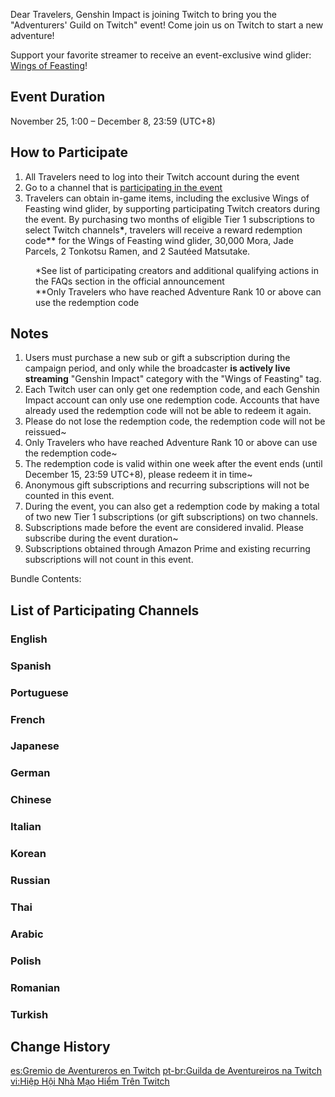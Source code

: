 {{Event
|name              = Adventurers' Guild on Twitch
|image             = Adventurers' Guild on Twitch.png
|type              = Web
|time_known        = yes
|time_start        = 2021-11-25 01:00:00
|time_start_offset = GMT+8
|time_end          = 2021-12-08 23:59:00
|time_end_offset   = GMT+8
|link              = https://www.hoyolab.com/article/1413459
}}
Dear Travelers, Genshin Impact is joining Twitch to bring you the "Adventurers' Guild on Twitch" event! Come join us on Twitch to start a new adventure!

Support your favorite streamer to receive an event-exclusive wind glider: [[Wings of Feasting]]!

==Event Duration==
November 25, 1:00 – December 8, 23:59 (UTC+8)

==How to Participate==
# All Travelers need to log into their Twitch account during the event
# Go to a channel that is [[Adventurers' Guild on Twitch#List of Participating Channels|participating in the event]]
# Travelers can obtain in-game items, including the exclusive Wings of Feasting wind glider, by supporting participating Twitch creators during the event. By purchasing two months of eligible Tier 1 subscriptions to select Twitch channels'''*''', travelers will receive a reward redemption code'''**''' for the Wings of Feasting wind glider, 30,000 Mora, Jade Parcels, 2 Tonkotsu Ramen, and 2 Sautéed Matsutake.
:<nowiki>*</nowiki>See list of participating creators and additional qualifying actions in the FAQs section in the official announcement
:<nowiki>**</nowiki>Only Travelers who have reached Adventure Rank 10 or above can use the redemption code

==Notes==
# Users must purchase a new sub or gift a subscription during the campaign period, and only while the broadcaster '''is actively live streaming''' "Genshin Impact" category with the  "Wings of Feasting" tag.
# Each Twitch user can only get one redemption code, and each Genshin Impact account can only use one redemption code. Accounts that have already used the redemption code will not be able to redeem it again.
# Please do not lose the redemption code, the redemption code will not be reissued~
# Only Travelers who have reached Adventure Rank 10 or above can use the redemption code~
# The redemption code is valid within one week after the event ends (until December 15, 23:59 UTC+8), please redeem it in time~
# Anonymous gift subscriptions and recurring subscriptions will not be counted in this event.
# During the event, you can also get a redemption code by making a total of two new Tier 1 subscriptions (or gift subscriptions) on two channels.
# Subscriptions made before the event are considered invalid. Please subscribe during the event duration~
# Subscriptions obtained through Amazon Prime and existing recurring subscriptions will not count in this event.

;Bundle Contents:
{{Card|Wings of Feasting|1|show_caption=1}}{{Card|Mora|30,000|show_caption=1}}{{Card|Jade Parcels|1|show_caption=1}}{{Card|Tonkotsu Ramen|2|show_caption=1}}{{Card|Sautéed Matsutake|2|show_caption=1}}

==List of Participating Channels==
===English===
{{Column|2|
* [https://www.twitch.tv/Lorie Lorie]
* [https://www.twitch.tv/yami Yami]
* [https://www.twitch.tv/Shawn Shawn]
* [https://www.twitch.tv/hannahlee113 hannahlee113]
* [https://www.twitch.tv/itsden itsDen]
* [https://www.twitch.tv/MisuTale MisuTale]
* [https://www.twitch.tv/nick_beckwith Nick_Beckwith]
* [https://www.twitch.tv/xd1x xd1x]
* [https://www.twitch.tv/tigerish7 tigerish7]
* [https://www.twitch.tv/baoo baoo]
* [https://www.twitch.tv/keekeexbabyy keekeexbabyy]
* [https://www.twitch.tv/nyamiyu nyamiyu]
* [https://www.twitch.tv/littlealii Littlealii]
* [https://www.twitch.tv/kumabooty kumabooty]
* [https://www.twitch.tv/aaronhongry AaronHongry]
* [https://www.twitch.tv/mrdandandan mrdandandan]
* [https://www.twitch.tv/mrdandandan Maisanismylaifu]
* [https://www.twitch.tv/wintermelyn wintermelyn]
* [https://www.twitch.tv/paragusrants ParagusRants]
* [https://www.twitch.tv/jyain Jyain]
* [https://www.twitch.tv/sesamespeedster SesameSpeedster]
* [https://twitch.tv/alymew Alymew]
* [https://www.twitch.tv/jelledot/ Jelledot]
* [https://www.twitch.tv/aicute aicute]
* [https://www.twitch.tv/siddi siddi]
* [https://www.twitch.tv/itsyunnie itsyunnie]
* [https://www.twitch.tv/anhchar anhChar]
* [https://www.twitch.tv/christianbanas christianbanas]
* [https://www.twitch.tv/lglegendary LGLegendary]
* [https://www.twitch.tv/fayetalis Fayetalis]
* [https://www.twitch.tv/sakiomi sakiomi]
* [https://www.twitch.tv/allicoh allicoh]
* [https://twitch.tv/malnoxx Malnoxx]
* [https://www.twitch.tv/silvermintvt SilvermintVT]
* [https://www.twitch.tv/maybesheila maybeSheila]
* [https://www.twitch.tv/poptartchilde PopTartChilde]
* [https://twitch.tv/lilo_n_switch lilo_n_switch]
* [https://www.twitch.tv/yuukina Yuukina]
* [https://www.twitch.tv/kushalas Kushalas]
* [https://www.twitch.tv/ekuegan Ekuegan]
* [https://www.twitch.tv/mairubee MaiRubee]
* [https://www.twitch.tv/koomaxx_ koomaxx_]
* [https://www.twitch.tv/doro44 doro44]
* [https://www.twitch.tv/moonshine710 Moonshine710]
* [https://www.twitch.tv/thegenshincollective TheGenshinCollective]
* [https://www.twitch.tv/nightingale_styx Nightingale_Styx]
* [https://www.twitch.tv/Kaystar Kaystar]
* [https://www.twitch.tv/rosehappa rosehappa]
* [https://www.twitch.tv/peachmilky PeachMilky]
* [https://www.twitch.tv/sellenas Sellena]
* [https://www.twitch.tv/ryndiazone RyndiaZone / Ryn]
* [https://www.twitch.tv/itschris ItsChris]
* [https://www.twitch.tv/mochiemadness Mochie Madness]
* [https://www.twitch.tv/suhbreenaa suhbreenaa]
* [https://twitch.tv/mogawty Moga]
* [https://twitch.tv/takagguwu TakaGGUwU]
* [https://www.twitch.tv/whinnaay whinnaay]
* [https://www.twitch.tv/nekkopii Nekkopii]
* [https://www.twitch.tv/sergeantmcbadass SergeantMcBadass]
* [https://www.twitch.tv/bellayukihime bellayukihime]
* [https://www.twitch.tv/hydrosamm hydrosamm]
* [https://www.twitch.tv/hinamalina hinamalina]
* [https://www.twitch.tv/xdraxr xDraxr]
* [https://www.twitch.tv/vtuberellie VTuberEllie]
* [https://twitch.tv/moonbellsy moonbellsy]
* [https://www.twitch.tv/frostybitz FrostyBitz]
* [https://www.twitch.tv/illacent illacent]
* [https://www.twitch.tv/chantilly_cake Chantilly_cake]
* [https://www.twitch.tv/capthokage CaptHokage]
* [https://m.twitch.tv/theplatypusbear ThePlatypusBear]
* [https://www.twitch.tv/suhtired Suhtired]
* [https://www.twitch.tv/eruudessa Eruudessa]
* [https://www.twitch.tv/eakestv EakesTV]
* [https://www.twitch.tv/xsarahsmiles Xsarahsmiles]
* [https://www.twitch.tv/chocobochoco ChocoboChoco]
* [https://twitch.tv/Rychee Rychee]
* [https://www.twitch.tv/cantaperme92 CantaPerMe92]
* [https://www.twitch.tv/myst Myst]
* [https://www.twitch.tv/me2oon Me2oon]
* [https://www.twitch.tv/raeyei Raeyei]
* [https://www.twitch.tv/cloverofficial CloverOfficial]
* [https://www.twitch.tv/flamuu flamuu]
* [https://www.twitch.tv/silvervale Silvervale]
* [https://www.twitch.tv/ash ash]
* [https://www.twitch.tv/qianyawns Qianyawns]
* [https://www.twitch.tv/sophy sophy]
* [https://www.twitch.tv/krisrey KrisRey]
* [https://www.twitch.tv/maggiekarp_ maggiekarp_]
}}

===Spanish===
{{Column|2|
* [https://www.twitch.tv/rawfler Rawfler]
* [https://www.twitch.tv/dodorexy DodoRexy]
* [https://www.twitch.tv/mryoruh MrYoruh]
* [https://www.twitch.tv/luxferowg LuxferoWG]
* [https://www.twitch.tv/missbigotes Missbigotes]
* [https://www.twitch.tv/lonelycat__ Lonelycat__]
* [https://www.twitch.tv/gertorrep gertorrep]
* [https://www.twitch.tv/clow_shirow/ Clow_Shirow]
* [https://www.twitch.tv/DeslarandC_ DeslarandC_]
* [https://www.twitch.tv/afychan AfyChan]
* [https://www.twitch.tv/ialenna iAlenna]
* [https://www.twitch.tv/saenerys Saenerys]
* [https://www.twitch.tv/prakxistheredstoner PrakxisTheRedstoner]
* [https://www.twitch.tv/pankekes Pankekes]
* [https://www.twitch.tv/Hika HIKA]
* [https://www.twitch.tv/mofledoll Mofledoll]
* [https://www.twitch.tv/xanajota xanajota]
* [https://www.twitch.tv/helemlove Helemlove]
* [http://www.twitch.tv/nanykavan nanykavan]
* [https://www.twitch.tv/rukirintv RukirinTV]
* [https://www.twitch.tv/estige Estige]
* [https://www.twitch.tv/staryuuki Staryuuki]
}}

===Portuguese===
{{Column|2|
* [https://twitch.tv/ripnicolle ripnicolle]
* [https://www.twitch.tv/sakuravee sakuravee]
* [https://www.twitch.tv/oifaabs oifaabs]
* [https://www.twitch.tv/pokeb0la Pokeb0la]
* [https://www.twitch.tv/juwie juwie]
* [https://www.twitch.tv/jessiepangaio Jessie Pangaio]
* [https://www.twitch.tv/medkitty medkitty]
* [https://www.twitch.tv/odesplugado ODesplugado]
* [https://www.twitch.tv/caio_ngt Caio_NGT]
* [https://www.twitch.tv/paris Paris]
* [https://www.twitch.tv/dante_will Dante_Will]
* [https://www.twitch.tv/tocadoscoelhos TocaDosCoelhos]
* [https://www.twitch.tv/juscochi juscochi]
* [https://www.twitch.tv/c9judite c9judite]
* [https://www.twitch.tv/seijih seijih]
* [https://www.twitch.tv/youpixeltv youpixeltv]
}}

===French===
{{Column|2|
* [https://www.twitch.tv/alexyukiii AlexYukiii]
* [https://www.twitch.tv/spuffi/ Spuffi]
* [https://www.twitch.tv/azano__ Azano]
* [https://www.twitch.tv/miyunatv MiyunaTVV]
* [https://www.twitch.tv/aiola Aiola]
* [https://www.twitch.tv/maniack_live Maniack_Live]
* [https://www.twitch.tv/lhokartv Lhokar]
* [https://www.twitch.tv/sephijin Sephijin]
* [https://www.twitch.tv/thorngartv ThorngarTV]
* [https://www.twitch.tv/manaprod ManaProd]
* [https://www.twitch.tv/gotaga Gotaga]
}}

===Japanese===
{{column|2|
* [https://www.twitch.tv/32mk_ll {{Lang|32mk_ll|ja=みつこ}}]
* [https://www.twitch.tv/ain_game ain_game]
* [https://www.twitch.tv/azmizutani AZmizutani]
* [https://www.twitch.tv/babachan_4 {{Lang|babachan_4|ja=ばばちゃん_}}]
* [https://www.twitch.tv/chan010_o chan010_o]
* [https://www.twitch.tv/donguri0twi {{Lang|donguri0twi|ja=どんぐりてんちょ}}]
* [https://www.twitch.tv/donguri0twi {{Lang|dryuzaki1229|ja=_竜崎}}]
* [https://www.twitch.tv/englishnoob46 {{Lang|englishnoob46|ja=よむ}}]
* [https://www.twitch.tv/frieda0914 Frieda0914]
* [https://www.twitch.tv/fumiichi {{Lang|fumiichi|ja=ふみいち}}]
* [https://www.twitch.tv/holonsc2 {{Lang|holonsc2|ja=ホロン}}]
* [https://www.twitch.tv/iotancha {{Lang|iotancha2|ja=まさきあああ}}]
* [https://www.twitch.tv/kana_in_tokyo {{Lang|kana_in_tokyo|ja=山本かな}}]
* [https://www.twitch.tv/kaori_bsp Kaori_BSP]
* [https://www.twitch.tv/kiyokawareina {{Lang|kiyokawareina|ja=清川麗奈}}]
* [https://www.twitch.tv/kuriyamacory {{Lang|kuriyamacory|ja=栗山コリー}}]
* [https://www.twitch.tv/kyoshi2 {{Lang|kyoshi2|ja=教室}}]
* [https://www.twitch.tv/limeman29 {{Lang|limeman29|ja=らいむまん}}]
* [https://www.twitch.tv/limeman29 M1ko_d4yo]
* [https://www.twitch.tv/minyaseptember MinyaSeptember]
* [https://www.twitch.tv/mmafu_ mmafu_]
* [https://www.twitch.tv/naruserin309 {{Lang|naruserin309|ja=成瀬凛}}]
* [https://www.twitch.tv/nimunimudesuyo {{Lang|nimunimudesuyo|ja=野村にむ}}]
* [https://www.twitch.tv/nononoeru_amatuka {{Lang|nononoeru_amatuka|ja=のののえる}}]
* [https://www.twitch.tv/nopi_el {{Lang|nopi_el|ja=のぴ}}]
* [https://www.twitch.tv/oitangame {{Lang|oitangame|ja=おいたんまん}}]
* [https://www.twitch.tv/oni_is_soto_ {{Lang|oni_is_soto_|ja=御庭そと}}]
* [https://www.twitch.tv/simamuraelf {{Lang|simamuraelf|ja=しまむらエルフ}}]
* [https://www.twitch.tv/tonkotsu_tnkt tonkotsu_tnkt]
* [https://www.twitch.tv/toyomana toyomana]
* [https://www.twitch.tv/usya Usya]
* [https://www.twitch.tv/zunda2017 Zunda2017]
}}

===German===
{{Column|2|
* [https://www.twitch.tv/haixdo haixdo]
* [https://www.twitch.tv/meaninglessname Meaninglessname]
* [https://www.twitch.tv/farbenfuchs Farbenfuchs]
* [https://www.twitch.tv/thanhschaefer ThanhSchaefer]
* [https://www.twitch.tv/sonius Sonius]
* [https://www.twitch.tv/X3no X3no]
}}

===Chinese===
{{column|2|
* [https://www.twitch.tv/lisheng0507 {{Lang|lisheng0507|zh=離小笙_}}]
* [https://www.twitch.tv/ruroroisme ruroroisme]
* [https://www.twitch.tv/emilyyy59 {{Lang|emilyyy59|zh=艾蜜莉兒}}]
* [https://www.twitch.tv/flymouse945 {{Lang|flymouse945|zh=皓子耶}}]
* [https://www.twitch.tv/conysu {{Lang|conysu|zh=可可妮}}]
* [https://www.twitch.tv/5l5l3 {{Lang|5l5l3|zh=朝朝__}}]
* [https://www.twitch.tv/qhq520 qhq520]
* [https://www.twitch.tv/alphagcup {{Lang|alphagcup|zh=阿法}}]
* [https://www.twitch.tv/failverde {{Lang|failverde|zh=懶貓}}]
}}

===Italian===
{{Column|2|
* [https://www.twitch.tv/nemuriallen NemuriAllen]
* [https://www.twitch.tv/simplysakura simplysakura]
* [https://www.twitch.tv/justcotoletta JustCotoletta]
* [https://www.twitch.tv/il_jonny il_jonny]
* [https://www.twitch.tv/ytgiul YTGiul]
* [https://www.twitch.tv/cuorenero78 CuoReNeRo78]
* [https://www.twitch.tv/kurolily Kurolily]
* [https://www.twitch.tv/demitat Demitat]
}}

===Korean===
{{column|2|
* [https://www.twitch.tv/itsleeflynn {{Lang|itsleeflynn|ko=이플린__}}]
* [https://www.twitch.tv/hayean0625 {{Lang|hayean0625|ko=류은유}}]
* [https://www.twitch.tv/hejin0_0 {{Lang|hejin0|ko=헤징}}]
* [https://www.twitch.tv/s1032204 {{Lang|s1032204|ko=삐부}}]
* [https://www.twitch.tv/monkeymagic0007 {{Lang|monkeymagic0007|ko=몽키매직7}}]
}}

===Russian===
{{Column|2|
* [https://www.twitch.tv/brodilo Brodilo]
* [https://www.twitch.tv/assimaslow AssiMaslow]
* [https://www.twitch.tv/nyapuru Nyapuru]
* [https://www.twitch.tv/freakh8r FREAKH8R]
* [https://www.twitch.tv/netyann netyann]
* [https://www.twitch.tv/darianirr DariaNirr]
* [https://www.twitch.tv/lerritay lerritay]
* [https://www.twitch.tv/nauru_ nauru_]
* [https://www.twitch.tv/soonvooshko soonvooshko]
* [https://www.twitch.tv/kazado17 kazado17]
* [https://www.twitch.tv/exefray exeFRAY]
* [https://www.twitch.tv/loskych loskych]
* [https://www.twitch.tv/3vangelion 3VANGELION]
* [https://www.twitch.tv/taerss TaeRss]
* [https://www.twitch.tv/xyarez Xyarez]
* [https://www.twitch.tv/unclebjorn UncleBjorn]
* [https://www.twitch.tv/ezioo_show ezioo_show]
}}

===Thai===
{{Column|2|
* [https://www.twitch.tv/potayyyy potayyyy]
* [https://www.twitch.tv/xlapislazulix xLapisLazulix]
}}

===Arabic===
{{Column|2|
* [https://www.twitch.tv/killion 1killion]
}}

===Polish===
{{Column|2|
* [https://www.twitch.tv/the_krzysiu Krzysztof Nowak]
* [https://www.twitch.tv/tamae_senpai tamae_senpai]
}}

===Romanian===
{{Column|2|
* [https://www.twitch.tv/bobospider bobospider]
}}

===Turkish===
{{Column|2|
* [https://www.twitch.tv/gmzvrdr gmzvrdr]
}}

==Change History==
{{Change History|2.3}}

[[es:Gremio de Aventureros en Twitch]]
[[pt-br:Guilda de Aventureiros na Twitch]]
[[vi:Hiệp Hội Nhà Mạo Hiểm Trên Twitch]]
